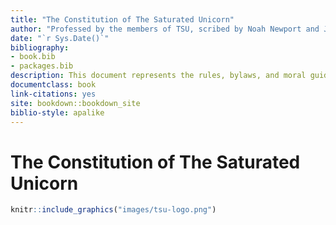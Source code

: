 ```yaml
--- 
title: "The Constitution of The Saturated Unicorn"
author: "Professed by the members of TSU, scribed by Noah Newport and Jesse Piburn"
date: "`r Sys.Date()`"
bibliography:
- book.bib
- packages.bib
description: This document represents the rules, bylaws, and moral guidance of TSU
documentclass: book
link-citations: yes
site: bookdown::bookdown_site
biblio-style: apalike
---
```


# The Constitution of The Saturated Unicorn {-}

```r
knitr::include_graphics("images/tsu-logo.png")
```
